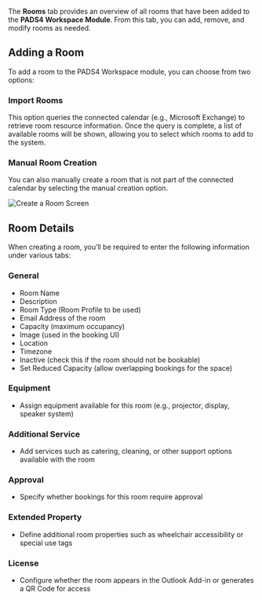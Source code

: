 The **Rooms** tab provides an overview of all rooms that have been added to the **PADS4 Workspace Module**. From this tab, you can add, remove, and modify rooms as needed.

## Adding a Room

To add a room to the PADS4 Workspace module, you can choose from two options:

### Import Rooms  
This option queries the connected calendar (e.g., Microsoft Exchange) to retrieve room resource information. Once the query is complete, a list of available rooms will be shown, allowing you to select which rooms to add to the system.

### Manual Room Creation  
You can also manually create a room that is not part of the connected calendar by selecting the manual creation option.

![Create a Room Screen](/mnt/data/image.png)

## Room Details

When creating a room, you’ll be required to enter the following information under various tabs:

### General
- Room Name  
- Description  
- Room Type (Room Profile to be used)  
- Email Address of the room  
- Capacity (maximum occupancy)  
- Image (used in the booking UI)  
- Location  
- Timezone  
- Inactive (check this if the room should not be bookable)  
- Set Reduced Capacity (allow overlapping bookings for the space)

### Equipment
- Assign equipment available for this room (e.g., projector, display, speaker system)

### Additional Service
- Add services such as catering, cleaning, or other support options available with the room

### Approval
- Specify whether bookings for this room require approval

### Extended Property
- Define additional room properties such as wheelchair accessibility or special use tags

### License
- Configure whether the room appears in the Outlook Add-in or generates a QR Code for access
